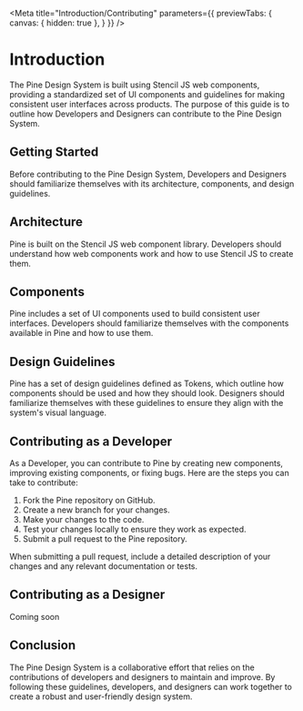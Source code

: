 

<Meta title="Introduction/Contributing"  parameters={{ previewTabs: { canvas: { hidden: true }, } }} />

# Introduction
The Pine Design System is built using Stencil JS web components, providing a standardized set of UI components and guidelines for making consistent user interfaces across products. The purpose of this guide is to outline how Developers and Designers can contribute to the Pine Design System.

## Getting Started
Before contributing to the Pine Design System, Developers and Designers should familiarize themselves with its architecture, components, and design guidelines.

## Architecture
Pine is built on the Stencil JS web component library. Developers should understand how web components work and how to use Stencil JS to create them.

## Components
Pine includes a set of UI components used to build consistent user interfaces. Developers should familiarize themselves with the components available in Pine and how to use them.

## Design Guidelines
Pine has a set of design guidelines defined as Tokens, which outline how components should be used and how they should look. Designers should familiarize themselves with these guidelines to ensure they align with the system's visual language.

## Contributing as a Developer
As a Developer, you can contribute to Pine by creating new components, improving existing components, or fixing bugs. Here are the steps you can take to contribute:
1. Fork the Pine repository on GitHub.
2. Create a new branch for your changes.
3. Make your changes to the code.
4. Test your changes locally to ensure they work as expected.
5. Submit a pull request to the Pine repository.

When submitting a pull request, include a detailed description of your changes and any relevant documentation or tests.

## Contributing as a Designer
Coming soon

## Conclusion
The Pine Design System is a collaborative effort that relies on the contributions of developers and designers to maintain and improve. By following these guidelines, developers, and designers can work together to create a robust and user-friendly design system.
